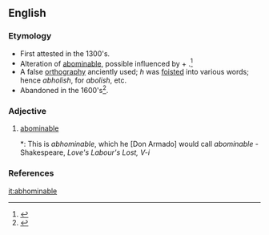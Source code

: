 ==English==

===Etymology===
* First attested in the 1300's.
* Alteration of [[abominable]], possible influenced by {{etyl|la}} {{term|ab|lang=la}} + {{term|homine||man|lang=la}}.<ref>{{reference-book | last =| first = | authorlink =  | coauthors =  | editor =Gove, Philip Babcock    | others =  | title = Webster's Third International Dictionary of the English Language Unabridged | origdate =  | origyear = 1909 | origmonth =  | url =  | format =  | accessdate =  | accessyear =  | accessmonth =  | edition =  | date =  | year =1976  | month =  | publisher =G. & C. Merriam Co.  | location = Springfield, MA | language =  | id =  | doi = | isbn =0-87779-101-5 | lccn = | ol = | pages =3| chapter =  | chapterurl =  | quote =}}</ref>
* A false [[orthography]] anciently used; ''h'' was [[foisted]] into various words; hence ''abholish'', for ''abolish'', etc.
* Abandoned in the 1600's<ref>{{reference-book | last = Dobbie | first = Elliott K. | coauthors = Dunmore, C. William, et al. | editor = Barnhart, Robert K.| title = Chambers Dictionary of Etymology | origyear = 1998 | year = 2004 | publisher = Chambers Harrap Publishers Ltd | location = Edinburgh, Scotland | isbn =0550142304 | pages = 4}}</ref>.

===Adjective===
{{en-adj}}

# {{context|obsolete}} [[abominable]] 
#*: This is ''abhominable'', which he [Don Armado] would call ''abominable'' - Shakespeare, ''Love's Labour's Lost, V-i''

===References===
<references/>
[[it:abhominable]]